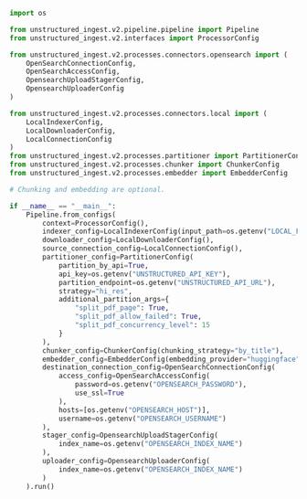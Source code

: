 ```python Python Ingest v2
import os

from unstructured_ingest.v2.pipeline.pipeline import Pipeline
from unstructured_ingest.v2.interfaces import ProcessorConfig

from unstructured_ingest.v2.processes.connectors.opensearch import (
    OpenSearchConnectionConfig,
    OpenSearchAccessConfig,
    OpensearchUploadStagerConfig,
    OpensearchUploaderConfig
)

from unstructured_ingest.v2.processes.connectors.local import (
    LocalIndexerConfig,
    LocalDownloaderConfig,
    LocalConnectionConfig
)
from unstructured_ingest.v2.processes.partitioner import PartitionerConfig
from unstructured_ingest.v2.processes.chunker import ChunkerConfig
from unstructured_ingest.v2.processes.embedder import EmbedderConfig

# Chunking and embedding are optional.

if __name__ == "__main__":
    Pipeline.from_configs(
        context=ProcessorConfig(),
        indexer_config=LocalIndexerConfig(input_path=os.getenv("LOCAL_FILE_INPUT_DIR")),
        downloader_config=LocalDownloaderConfig(),
        source_connection_config=LocalConnectionConfig(),
        partitioner_config=PartitionerConfig(
            partition_by_api=True,
            api_key=os.getenv("UNSTRUCTURED_API_KEY"),
            partition_endpoint=os.getenv("UNSTRUCTURED_API_URL"),
            strategy="hi_res",
            additional_partition_args={
                "split_pdf_page": True,
                "split_pdf_allow_failed": True,
                "split_pdf_concurrency_level": 15
            }
        ),
        chunker_config=ChunkerConfig(chunking_strategy="by_title"),
        embedder_config=EmbedderConfig(embedding_provider="huggingface"),
        destination_connection_config=OpenSearchConnectionConfig(
            access_config=OpenSearchAccessConfig(
                password=os.getenv("OPENSEARCH_PASSWORD"),
                use_ssl=True
            ),
            hosts=[os.getenv("OPENSEARCH_HOST")],
            username=os.getenv("OPENSEARCH_USERNAME")
        ),
        stager_config=OpensearchUploadStagerConfig(
            index_name=os.getenv("OPENSEARCH_INDEX_NAME")
        ),
        uploader_config=OpensearchUploaderConfig(
            index_name=os.getenv("OPENSEARCH_INDEX_NAME")
        )
    ).run()
```